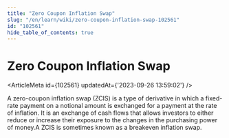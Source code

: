 ```yaml
---
title: "Zero Coupon Inflation Swap"
slug: "/en/learn/wiki/zero-coupon-inflation-swap-102561"
id: "102561"
hide_table_of_contents: true
---
```



# Zero Coupon Inflation Swap

<ArticleMeta id={102561} updatedAt={'2023-09-26 13:59:02'} />
<div className='border-solid border-b border-t-0 my-4 border-[var(--ifm-color-gray-300)]' />

A zero-coupon inflation swap (ZCIS) is a type of derivative in which a fixed-rate payment on a notional amount is exchanged for a payment at the rate of inflation. It is an exchange of cash flows that allows investors to either reduce or increase their exposure to the changes in the purchasing power of money.A ZCIS is sometimes known as a breakeven inflation swap.
